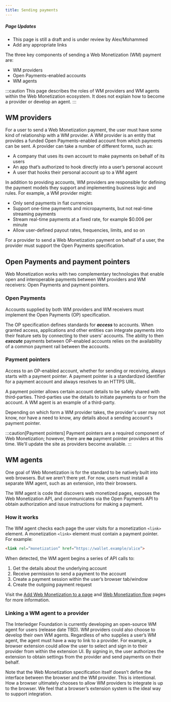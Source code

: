 ```yaml
---
title: Sending payments
---
```



<div class='draft'>

##### Page Updates

- This page is still a draft and is under review by
  Alex/Mohammed
- Add any appropriate links

</div>

The three key components of sending a Web Monetization (WM) payment are:

- WM providers
- Open Payments-enabled accounts
- WM agents

:::caution
This page describes the roles of WM providers and WM agents within the Web Monetization ecosystem. It does not explain how to become a provider or develop an agent.
:::

## WM providers

For a user to send a Web Monetization payment, the user must have some kind of relationship with a WM provider. A WM provider is an entity that provides a funded Open Payments-enabled account from which payments can be sent. A provider can take a number of different forms, such as:

- A company that uses its own account to make payments on behalf of its users
- An app that’s authorized to hook directly into a user’s personal account
- A user that hooks their personal account up to a WM agent

In addition to providing accounts, WM providers are responsible for defining the payment models they support and implementing business logic and rules. For example, a WM provider might:

- Only send payments in fiat currencies
- Support one-time payments and micropayments, but not real-time streaming payments
- Stream real-time payments at a fixed rate, for example $0.006 per minute
- Allow user-defined payout rates, frequencies, limits, and so on

For a provider to send a Web Monetization payment on behalf of a user, the provider must support the Open Payments specification.

## Open Payments and payment pointers

Web Monetization works with two complementary technologies that enable open and interoperable payments between WM providers and WM receivers: Open Payments and payment pointers.

### Open Payments

Accounts supplied by both WM providers and WM receivers must implement the <LinkOut href="https://openpayments.guide">Open Payments (OP) specification</LinkOut>.

The OP specification defines standards for **_access_** to accounts. When granted access, applications and other entities can integrate payments into their feature sets by connecting to their users’ accounts. The ability to then **_execute_** payments between OP-enabled accounts relies on the availability of a common payment rail between the accounts.

### Payment pointers

Access to an OP-enabled account, whether for sending or receiving, always starts with a <LinkOut href="https://paymentpointers.org">payment pointer</LinkOut>. A payment pointer is a standardized identifier for a payment account and always resolves to an HTTPS URL.

A payment pointer allows certain account details to be safely shared with third-parties. Third-parties use the details to initiate payments to or from the account. A WM agent is an example of a third-party.

Depending on which form a WM provider takes, the provider's user may not know, nor have a need to know, any details about a sending account's payment pointer.

:::caution[Payment pointers]
Payment pointers are a required component of Web Monetization; however, there are **no** payment pointer providers at this time. We'll update the site as providers become available. 
:::

## WM agents

One goal of Web Monetization is for the standard to be natively built into web browsers. But we aren’t there yet. For now, users must install a separate WM agent, such as an extension, into their browsers.

The WM agent is code that discovers web monetized pages, exposes the Web Monetization API, and communicates via the Open Payments API to obtain authorization and issue instructions for making a payment.

### How it works

The WM agent checks each page the user visits for a monetization `<link>` element. A monetization `<link>` element must contain a payment pointer. For example:

```html
<link rel=”monetization” href=”https://wallet.example/alice”>
```

When detected, the WM agent begins a series of API calls to:

1. Get the details about the underlying account
2. Receive permission to send a payment to the account
3. Create a payment session within the user’s browser tab/window
4. Create the outgoing payment request

Visit the [Add Web Monetization to a page](/docs/guides/monetize-page) and [Web Monetization flow](/docs/intro/web-monetization-flow) pages for more information.

### Linking a WM agent to a provider

The Interledger Foundation is currently developing an open-source WM agent for users (release date TBD). WM providers could also choose to develop their own WM agents. Regardless of who supplies a user’s WM agent, the agent must have a way to link to a provider. For example, a browser extension could allow the user to select and sign in to their provider from within the extension UI. By signing in, the user authorizes the extension to obtain settings from the provider and send payments on their behalf.

Note that the Web Monetization specification itself doesn’t define the interface between the browser and the WM provider. This is intentional. How a browser ultimately chooses to allow WM providers to integrate is up to the browser. We feel that a browser’s extension system is the ideal way to support integration.

